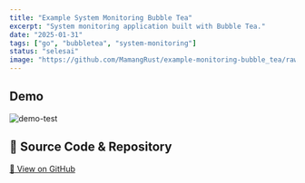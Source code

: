```yaml
---
title: "Example System Monitoring Bubble Tea"
excerpt: "System monitoring application built with Bubble Tea."
date: "2025-01-31"
tags: ["go", "bubbletea", "system-monitoring"]
status: "selesai"
image: "https://github.com/MamangRust/example-monitoring-bubble_tea/raw/main/image/example.png?raw=true"
---
```


## Demo

<img src="https://github.com/MamangRust/example-monitoring-bubble_tea/raw/main/image/example.png?raw=true" alt="demo-test" />



## 🔗 Source Code & Repository
[📌 View on GitHub](https://github.com/MamangRust/example-monitoring-bubble_tea)
